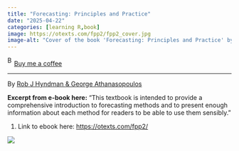 ```yaml
---
title: "Forecasting: Principles and Practice"
date: "2025-04-22"
categories: [learning R,book]
image: https://otexts.com/fpp2/fpp2_cover.jpg
image-alt: "Cover of the book 'Forecasting: Principles and Practice' by Rob J. Hyndman and George Athanasopoulos, featuring an illustration of a person drawing forecast lines on a chalkboard-like background. Subtitled 'A comprehensive introduction to the latest forecasting methods using R.' Second edition published by OTexts."
---
```


<link href="https://fonts.googleapis.com/css?family=Cookie" rel="stylesheet"><a class="bmc-button" target="_blank" href="https://www.buymeacoffee.com/JoscelinRocha">![Buy me a coffee](https://cdn.buymeacoffee.com/buttons/bmc-new-btn-logo.svg){alt="Buy me a coffee" width="15" height="21"}Buy me a coffee</a>

------------------------------------------------------------------------

By [Rob J Hyndman & George Athanasopoulos](https://otexts.com/fpp2/)

**Excerpt from e-book here:** "This textbook is intended to provide a comprehensive introduction to forecasting methods and to present enough information about each method for readers to be able to use them sensibly."

1.  Link to ebook here: <https://otexts.com/fpp2/>

![](https://otexts.com/fpp2/fpp2_cover.jpg)

